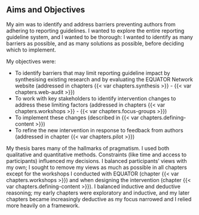 ## Aims and Objectives

My aim was to identify and address barriers preventing authors from adhering to reporting guidelines. I wanted to explore the entire reporting guideline system, and I wanted to be thorough: I wanted to identify as many barriers as possible, and as many solutions as possible, before deciding which to implement.

My objectives were:

* To identify barriers that may limit reporting guideline impact by synthesising existing research and by evaluating the EQUATOR Network website (addressed in chapters {{< var chapters.synthesis >}} - {{< var chapters.web-audit >}})
* To work with key stakeholders to identify intervention changes to address these limiting factors (addressed in chapters {{< var chapters.workshops >}} - {{< var chapters.focus-groups >}})
* To implement these changes (described in {{< var chapters.defining-content >}})
* To refine the new intervention in response to feedback from authors (addressed in chapter {{< var chapters.pilot >}})

My thesis bares many of the hallmarks of pragmatism. I used both qualitative and quantitative methods. Constraints (like time and access to participants) influenced my decisions. I balanced participants' views with my own; I sought to remove my views as much as possible in all chapters except for the workshops I conducted with EQUATOR (chapter {{< var chapters.workshops >}}) and when designing the intervention (chapter {{< var chapters.defining-content >}}). I balanced inductive and deductive reasoning; my early chapters were exploratory and inductive, and my later chapters became increasingly deductive as my focus narrowed and I relied more heavily on a framework.
